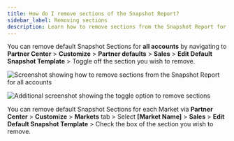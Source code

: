 ```yaml
---
title: How do I remove sections of the Snapshot Report?
sidebar_label: Removing sections
description: Learn how to remove sections from the Snapshot Report for all accounts or specific markets.
---
```


You can remove default Snapshot Sections for **all accounts** by navigating to **Partner Center** > **Customize** > **Partner defaults** > **Sales** > **Edit Default Snapshot Template** > Toggle off the section you wish to remove.

![Screenshot showing how to remove sections from the Snapshot Report for all accounts](./img/snapshot-report-faqs/remove-sections-1.png)

![Additional screenshot showing the toggle option to remove sections](./img/snapshot-report-faqs/remove-sections-2.png)

You can remove default Snapshot Sections for each Market via **Partner Center** > **Customize** > **Markets** tab > Select **[Market Name]** > **Sales** > **Edit Default Snapshot Template** > Check the box of the section you wish to remove.